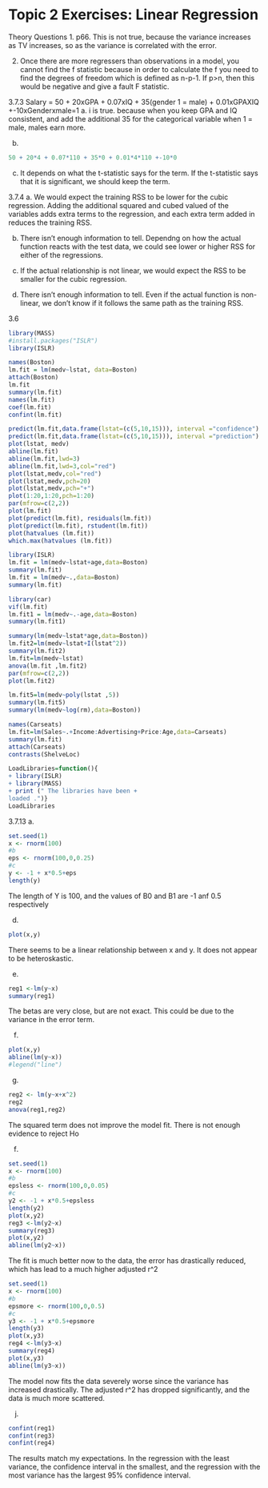 # Topic 2 Exercises: Linear Regression

Theory Questions
1. p66. This is not true, because the variance increases as TV increases, so as the variance is correlated with the error.

2. Once there are more regressers than observations in a model, you cannot find the f statistic because in order to calculate the f you need to find the degrees of freedom which is defined as n-p-1. If p>n, then this would be negative and give a fault F statistic.

3.7.3
Salary = 50 + 20xGPA + 0.07xIQ + 35(gender 1 = male) + 0.01xGPAXIQ +-10xGenderxmale=1
a. i is true. because when you keep GPA and IQ consistent, and add the additional 35 for the categorical variable when 1 = male, males earn more. 

b.
```r
50 + 20*4 + 0.07*110 + 35*0 + 0.01*4*110 +-10*0
```
c. It depends on what the t-statistic says for the term. If the t-statistic says that it is significant, we should keep the term. 

3.7.4
a. We would expect the training RSS to be lower for the cubic regression. Adding the additional squared and cubed valued of the variables adds extra terms to the regression, and each extra term added in reduces the training RSS. 

b. There isn't enough information to tell. Dependng on how the actual function reacts with the test data, we could see lower or higher RSS for either of the regressions. 

c. If the actual relationship is not linear, we would expect the RSS to be smaller for the cubic regression. 

d. There isn't enough information to tell. Even if the actual function is non-linear, we don't know if it follows the same path as the training RSS. 

3.6 
```r
library(MASS)
#install.packages("ISLR")
library(ISLR)
```

```r

names(Boston)
lm.fit = lm(medv~lstat, data=Boston)
attach(Boston)
lm.fit
summary(lm.fit)
names(lm.fit)
coef(lm.fit)
confint(lm.fit)
```

```r
predict(lm.fit,data.frame(lstat=(c(5,10,15))), interval ="confidence")
predict(lm.fit,data.frame(lstat=(c(5,10,15))), interval ="prediction")
plot(lstat, medv)
abline(lm.fit)
abline(lm.fit,lwd=3)
abline(lm.fit,lwd=3,col="red")
plot(lstat,medv,col="red")
plot(lstat,medv,pch=20)
plot(lstat,medv,pch="+")
plot(1:20,1:20,pch=1:20)
par(mfrow=c(2,2))
plot(lm.fit)
plot(predict(lm.fit), residuals(lm.fit))
plot(predict(lm.fit), rstudent(lm.fit))
plot(hatvalues (lm.fit))
which.max(hatvalues (lm.fit))
```

```r
library(ISLR)
lm.fit = lm(medv~lstat+age,data=Boston)
summary(lm.fit)
lm.fit = lm(medv~.,data=Boston)
summary(lm.fit)
```
```r
library(car)
vif(lm.fit)
lm.fit1 = lm(medv~.-age,data=Boston)
summary(lm.fit1)
```
```r
summary(lm(medv~lstat*age,data=Boston))
lm.fit2=lm(medv~lstat+I(lstat^2))
summary(lm.fit2)
lm.fit=lm(medv~lstat)
anova(lm.fit ,lm.fit2)
par(mfrow=c(2,2))
plot(lm.fit2)

```
```r
lm.fit5=lm(medv~poly(lstat ,5))
summary(lm.fit5)
summary(lm(medv~log(rm),data=Boston))
```
```r
names(Carseats)
lm.fit=lm(Sales~.+Income:Advertising+Price:Age,data=Carseats)
summary(lm.fit)
attach(Carseats)
contrasts(ShelveLoc)
```

```r
LoadLibraries=function(){
+ library(ISLR)
+ library(MASS)
+ print (" The libraries have been +
loaded .")}
LoadLibraries
```
3.7.13
a.
```r
set.seed(1)
x <- rnorm(100)
#b
eps <- rnorm(100,0,0.25)
#c 
y <- -1 + x*0.5+eps
length(y)
```

The length of Y is 100, and the values of B0 and B1 are -1 anf 0.5 respectively

d. 
```r
plot(x,y)
```
There seems to be a linear relationship between x and y. It does not appear to be heteroskastic.

e. 
```r
reg1 <-lm(y~x)
summary(reg1)
```

The betas are very close, but are not exact. This could be due to the variance in the error term. 

f. 
```r
plot(x,y)
abline(lm(y~x))
#legend("line")
```
g. 
```r
reg2 <- lm(y~x+x^2)
reg2
anova(reg1,reg2)
```

The squared term does not improve the model fit. There is not enough evidence to reject Ho

f. 
```r
set.seed(1)
x <- rnorm(100)
#b
epsless <- rnorm(100,0,0.05)
#c 
y2 <- -1 + x*0.5+epsless
length(y2)
plot(x,y2)
reg3 <-lm(y2~x)
summary(reg3)
plot(x,y2)
abline(lm(y2~x))
```
The fit is much better now to the data, the error has drastically reduced, which has lead to a much higher adjusted r^2

```r
set.seed(1)
x <- rnorm(100)
#b
epsmore <- rnorm(100,0,0.5)
#c 
y3 <- -1 + x*0.5+epsmore
length(y3)
plot(x,y3)
reg4 <-lm(y3~x)
summary(reg4)
plot(x,y3)
abline(lm(y3~x))
```
The model now fits the data severely worse since the variance has increased drastically. The adjusted r^2 has dropped significantly, and the data is much more scattered. 

j. 
```r
confint(reg1)
confint(reg3)
confint(reg4)
```

The results match my expectations. In the regression with the least variance, the confidence interval in the smallest, and the regression with the most variance has the largest 95% confidence interval. 